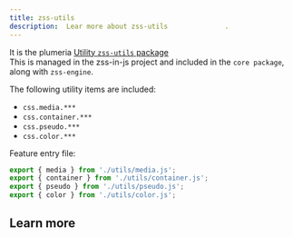 ```yaml
---
title: zss-utils
description:  Lear more about zss-utils              .
---
```


It is the plumeria [Utility `zss-utils` package](https://www.npmjs.com/package/zss-utils)  
This is managed in the zss-in-js project and included in the <Link href="/docs/reference/core">`core package`</Link>, along with <Link href="/docs/reference/engine">`zss-engine`</Link>.  

The following utility items are included:

- `css.media.***`
- `css.container.***`
- `css.pseudo.***`
- `css.color.***`

Feature entry file:

```js
export { media } from './utils/media.js';
export { container } from './utils/container.js';
export { pseudo } from './utils/pseudo.js';
export { color } from './utils/color.js';
```

## Learn more
<Cards>
  <Card title="See more about media" href="/docs/reference/media" />
  <Card title="See more about container" href="/docs/reference/container" />
  <Card title="See more about pseudo" href="/docs/reference/pseudo" />
  <Card title="See more about colors" href="/docs/reference/colors" />
</Cards>